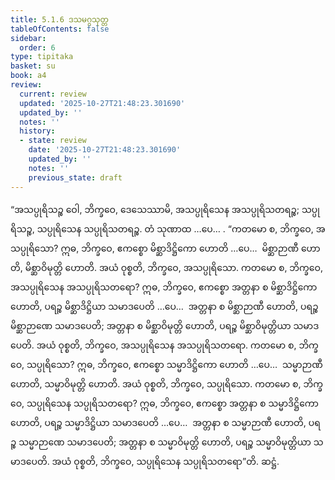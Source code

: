 ```yaml
---
title: 5.1.6 ဒသမဂ္ဂသုတ္တ
tableOfContents: false
sidebar:
  order: 6
type: tipitaka
basket: su
book: a4
review:
  current: review
  updated: '2025-10-27T21:48:23.301690'
  updated_by: ''
  notes: ''
  history:
  - state: review
    date: '2025-10-27T21:48:23.301690'
    updated_by: ''
    notes: ''
    previous_state: draft
---
```



<ReviewStatus review={frontmatter.review} showDetails={true} />

<HypothesisAnnotation frontmatter={frontmatter} />

<DynamicBreadcrumb />

<Division number="206" book="a4" e="ch" v="15" p="544">

<Paragraph number="1340" book="a4">
“အသပ္ပုရိသဉ္စ ဝေါ, ဘိက္ခဝေ, ဒေသေဿာမိ, အသပ္ပုရိသေန အသပ္ပုရိသတရဉ္စ; သပ္ပုရိသဉ္စ, သပ္ပုရိသေန သပ္ပုရိသတရဉ္စ. တံ သုဏာထ …ပေ… .
</Paragraph>

<Paragraph number="1341" book="a4">
“ကတမော စ, ဘိက္ခဝေ, အသပ္ပုရိသော? ဣဓ, ဘိက္ခဝေ, ဧကစ္စော မိစ္ဆာဒိဋ္ဌိကော ဟောတိ …ပေ…  မိစ္ဆာဉာဏီ ဟောတိ, မိစ္ဆာဝိမုတ္တိ ဟောတိ. အယံ ဝုစ္စတိ, ဘိက္ခဝေ, အသပ္ပုရိသော.
</Paragraph>

<Paragraph number="1342" book="a4">
ကတမော စ, ဘိက္ခဝေ, အသပ္ပုရိသေန အသပ္ပုရိသတရော? ဣဓ, ဘိက္ခဝေ, ဧကစ္စော အတ္တနာ စ မိစ္ဆာဒိဋ္ဌိကော ဟောတိ, ပရဉ္စ မိစ္ဆာဒိဋ္ဌိယာ သမာဒပေတိ …ပေ…  အတ္တနာ စ မိစ္ဆာဉာဏီ ဟောတိ, ပရဉ္စ မိစ္ဆာဉာဏေ သမာဒပေတိ; အတ္တနာ စ မိစ္ဆာဝိမုတ္တိ ဟောတိ, ပရဉ္စ မိစ္ဆာဝိမုတ္တိယာ သမာဒပေတိ. အယံ ဝုစ္စတိ, ဘိက္ခဝေ, အသပ္ပုရိသေန အသပ္ပုရိသတရော.
</Paragraph>

<Paragraph number="1343" book="a4">
ကတမော စ, ဘိက္ခဝေ, သပ္ပုရိသော? ဣဓ, ဘိက္ခဝေ, ဧကစ္စော သမ္မာဒိဋ္ဌိကော ဟောတိ …ပေ…  သမ္မာဉာဏီ ဟောတိ, သမ္မာဝိမုတ္တိ ဟောတိ. အယံ ဝုစ္စတိ, ဘိက္ခဝေ, သပ္ပုရိသော.
</Paragraph>

<Paragraph number="1344" book="a4">
ကတမော စ, ဘိက္ခဝေ, သပ္ပုရိသေန သပ္ပုရိသတရော? ဣဓ, ဘိက္ခဝေ, ဧကစ္စော အတ္တနာ စ သမ္မာဒိဋ္ဌိကော ဟောတိ, ပရဉ္စ သမ္မာဒိဋ္ဌိယာ သမာဒပေတိ …ပေ…  အတ္တနာ စ သမ္မာဉာဏီ ဟောတိ, ပရဉ္စ သမ္မာဉာဏေ သမာဒပေတိ; အတ္တနာ စ သမ္မာဝိမုတ္တိ ဟောတိ, ပရဉ္စ သမ္မာဝိမုတ္တိယာ သမာဒပေတိ. အယံ ဝုစ္စတိ, ဘိက္ခဝေ, သပ္ပုရိသေန သပ္ပုရိသတရော”တိ.

</Paragraph>
</Division>

<Paragraph number="1345" type="center" book="a4">
ဆဋ္ဌံ.
</Paragraph>